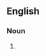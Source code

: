 ==English==

===Noun===
{{head|en|noun form}}

# {{en-irregular plural of|ending=es|metempsychosis}}